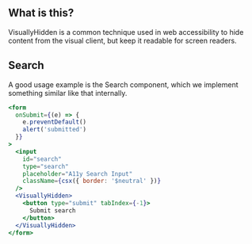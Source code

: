 
<IntroSection>

## What is this?

VisuallyHidden is a common technique used in web accessibility to hide content from the visual client, but keep it readable for screen readers.

</IntroSection>

<Section hasExplanation>

## Search

A good usage example is the Search component, which we implement something similar like that internally.

```jsx live
<form
  onSubmit={(e) => {
    e.preventDefault()
    alert('submitted')
  }}
>
  <input
    id="search"
    type="search"
    placeholder="A11y Search Input"
    className={csx({ border: '$neutral' })}
  />
  <VisuallyHidden>
    <button type="submit" tabIndex={-1}>
      Submit search
    </button>
  </VisuallyHidden>
</form>
```

</Section>
